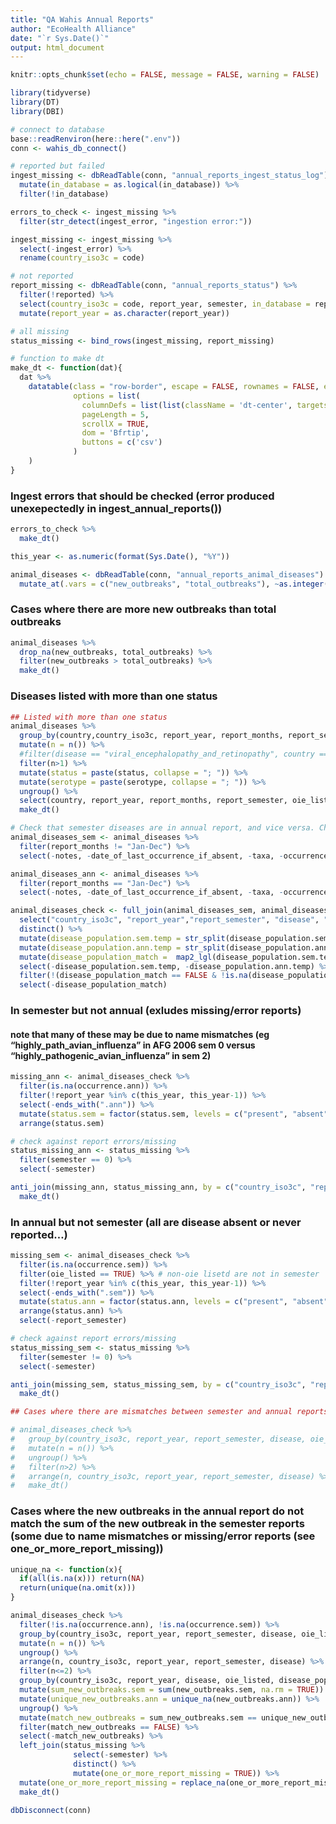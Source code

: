 ```yaml
---
title: "QA Wahis Annual Reports"
author: "EcoHealth Alliance"
date: "`r Sys.Date()`"
output: html_document
---
```


```r
knitr::opts_chunk$set(echo = FALSE, message = FALSE, warning = FALSE)

library(tidyverse)
library(DT)
library(DBI)

# connect to database
base::readRenviron(here::here(".env"))
conn <- wahis_db_connect()

# reported but failed 
ingest_missing <- dbReadTable(conn, "annual_reports_ingest_status_log") %>% 
  mutate(in_database = as.logical(in_database)) %>%
  filter(!in_database) 

errors_to_check <- ingest_missing %>%
  filter(str_detect(ingest_error, "ingestion error:"))

ingest_missing <- ingest_missing %>%
  select(-ingest_error) %>%
  rename(country_iso3c = code)

# not reported
report_missing <- dbReadTable(conn, "annual_reports_status") %>%
  filter(!reported) %>%
  select(country_iso3c = code, report_year, semester, in_database = reported) %>%
  mutate(report_year = as.character(report_year))

# all missing
status_missing <- bind_rows(ingest_missing, report_missing)

# function to make dt
make_dt <- function(dat){
  dat %>%
    datatable(class = "row-border", escape = FALSE, rownames = FALSE, extensions = "Buttons", 
              options = list(
                columnDefs = list(list(className = 'dt-center', targets = 0:(dim(.)[2] - 1))),
                pageLength = 5,
                scrollX = TRUE,
                dom = 'Bfrtip',
                buttons = c('csv')
              )
    )
}
```

### Ingest errors that should be checked (error produced unexepectedly in ingest_annual_reports())
```r
errors_to_check %>%
  make_dt()
```

```r
this_year <- as.numeric(format(Sys.Date(), "%Y"))

animal_diseases <- dbReadTable(conn, "annual_reports_animal_diseases") %>%
  mutate_at(.vars = c("new_outbreaks", "total_outbreaks"), ~as.integer(.)) 
```

### Cases where there are more new outbreaks than total outbreaks
```r
animal_diseases %>%
  drop_na(new_outbreaks, total_outbreaks) %>%
  filter(new_outbreaks > total_outbreaks) %>%
  make_dt()
```

### Diseases listed with more than one status
```r
## Listed with more than one status
animal_diseases %>%
  group_by(country,country_iso3c, report_year, report_months, report_semester, oie_listed, disease, disease_population) %>% 
  mutate(n = n()) %>%
  #filter(disease == "viral_encephalopathy_and_retinopathy", country == "Australia", report_year == "2005", report_months == "Jan-Jun")
  filter(n>1) %>%
  mutate(status = paste(status, collapse = "; ")) %>%
  mutate(serotype = paste(serotype, collapse = "; ")) %>%
  ungroup() %>%
  select(country, report_year, report_months, report_semester, oie_listed, disease, disease_population, serotype, status) %>%
  make_dt()
```

```r
# Check that semester diseases are in annual report, and vice versa. Check that math adds up.
animal_diseases_sem <- animal_diseases %>%
  filter(report_months != "Jan-Dec") %>%
  select(-notes, -date_of_last_occurrence_if_absent, -taxa, -occurrence_description, -country, -report_months)

animal_diseases_ann <- animal_diseases %>%
  filter(report_months == "Jan-Dec") %>%
  select(-notes, -date_of_last_occurrence_if_absent, -taxa, -occurrence_description, -country, -report_months, -report_semester)

animal_diseases_check <- full_join(animal_diseases_sem, animal_diseases_ann, by = c("country_iso3c", "report_year", "disease", "oie_listed"), suffix = c(".sem", ".ann")) %>%
  select("country_iso3c", "report_year","report_semester", "disease", "oie_listed", starts_with("disease_population"), starts_with("serotype"), starts_with("status"), starts_with("occurrence"), starts_with("new_outbreaks"), starts_with("total_outbreaks")) %>%
  distinct() %>%
  mutate(disease_population.sem.temp = str_split(disease_population.sem, " and ")) %>%
  mutate(disease_population.ann.temp = str_split(disease_population.ann, " and ")) %>%
  mutate(disease_population_match =  map2_lgl(disease_population.sem.temp, disease_population.ann.temp, function(x,y)  any(unlist(x) %in% unlist(y)))) %>%
  select(-disease_population.sem.temp, -disease_population.ann.temp) %>%
  filter(!(disease_population_match == FALSE & !is.na(disease_population.ann) & !is.na(disease_population.sem))) %>%
  select(-disease_population_match)

```

### In semester but not annual (exludes missing/error reports)
#### note that many of these may be due to name mismatches (eg "highly_path_avian_influenza" in AFG 2006 sem 0 versus "highly_pathogenic_avian_influenza" in sem 2)
```r
missing_ann <- animal_diseases_check %>% 
  filter(is.na(occurrence.ann)) %>%
  filter(!report_year %in% c(this_year, this_year-1)) %>%
  select(-ends_with(".ann")) %>%
  mutate(status.sem = factor(status.sem, levels = c("present", "absent", "unreported"))) %>%
  arrange(status.sem)

# check against report errors/missing
status_missing_ann <- status_missing %>%
  filter(semester == 0) %>%
  select(-semester)

anti_join(missing_ann, status_missing_ann, by = c("country_iso3c", "report_year")) %>%
  make_dt()
```

### In annual but not semester (all are disease absent or never reported...)
```r
missing_sem <- animal_diseases_check %>% 
  filter(is.na(occurrence.sem)) %>%
  filter(oie_listed == TRUE) %>% # non-oie lisetd are not in semester
  filter(!report_year %in% c(this_year, this_year-1)) %>%
  select(-ends_with(".sem")) %>%
  mutate(status.ann = factor(status.ann, levels = c("present", "absent", "unreported"))) %>%
  arrange(status.ann) %>%
  select(-report_semester)

# check against report errors/missing
status_missing_sem <- status_missing %>%
  filter(semester != 0) %>%
  select(-semester)

anti_join(missing_sem, status_missing_sem, by = c("country_iso3c", "report_year")) %>%
  make_dt()

```


```r
## Cases where there are mismatches between semester and annual reports - due to being listed as more than one status (above)

# animal_diseases_check %>%
#   group_by(country_iso3c, report_year, report_semester, disease, oie_listed) %>%
#   mutate(n = n()) %>%
#   ungroup() %>%
#   filter(n>2) %>%
#   arrange(n, country_iso3c, report_year, report_semester, disease) %>%
#   make_dt()

```

### Cases where the new outbreaks in the annual report do not match the sum of the new outbreak in the semester reports (some due to name mismatches or missing/error reports (see one_or_more_report_missing))
```r
unique_na <- function(x){
  if(all(is.na(x))) return(NA)
  return(unique(na.omit(x)))
}

animal_diseases_check %>%
  filter(!is.na(occurrence.ann), !is.na(occurrence.sem)) %>%
  group_by(country_iso3c, report_year, report_semester, disease, oie_listed, disease_population.sem, disease_population.ann) %>%
  mutate(n = n()) %>%
  ungroup() %>%
  arrange(n, country_iso3c, report_year, report_semester, disease) %>%
  filter(n<=2) %>%
  group_by(country_iso3c, report_year, disease, oie_listed, disease_population.sem, disease_population.ann) %>%
  mutate(sum_new_outbreaks.sem = sum(new_outbreaks.sem, na.rm = TRUE)) %>%
  mutate(unique_new_outbreaks.ann = unique_na(new_outbreaks.ann)) %>%
  ungroup() %>%
  mutate(match_new_outbreaks = sum_new_outbreaks.sem == unique_new_outbreaks.ann) %>%
  filter(match_new_outbreaks == FALSE) %>%
  select(-match_new_outbreaks) %>%
  left_join(status_missing %>%
              select(-semester) %>%
              distinct() %>%
              mutate(one_or_more_report_missing = TRUE)) %>%
  mutate(one_or_more_report_missing = replace_na(one_or_more_report_missing, FALSE)) %>%
  make_dt()
```

```r
dbDisconnect(conn)
```

